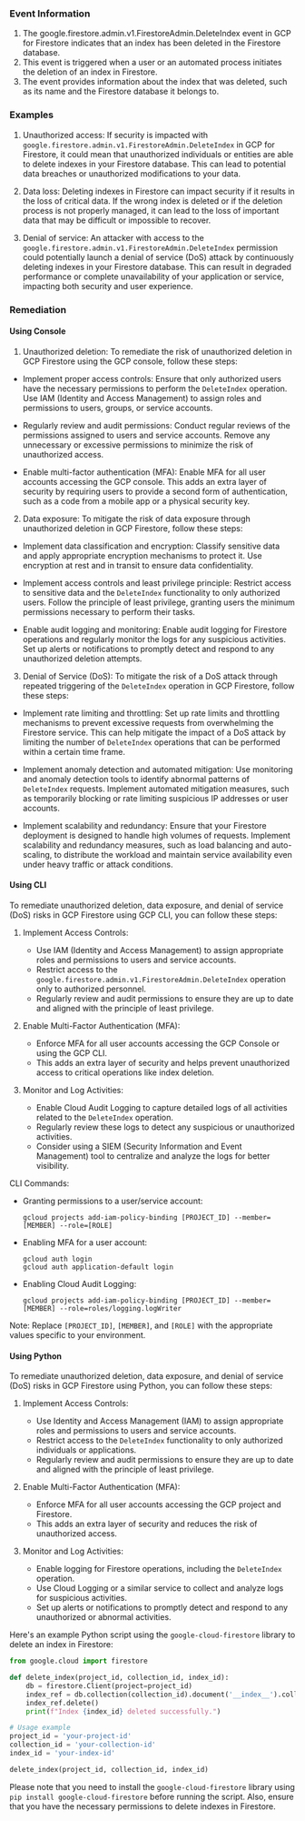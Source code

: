 
### Event Information

1. The google.firestore.admin.v1.FirestoreAdmin.DeleteIndex event in GCP for Firestore indicates that an index has been deleted in the Firestore database.
2. This event is triggered when a user or an automated process initiates the deletion of an index in Firestore.
3. The event provides information about the index that was deleted, such as its name and the Firestore database it belongs to.


### Examples

1. Unauthorized access: If security is impacted with `google.firestore.admin.v1.FirestoreAdmin.DeleteIndex` in GCP for Firestore, it could mean that unauthorized individuals or entities are able to delete indexes in your Firestore database. This can lead to potential data breaches or unauthorized modifications to your data.

2. Data loss: Deleting indexes in Firestore can impact security if it results in the loss of critical data. If the wrong index is deleted or if the deletion process is not properly managed, it can lead to the loss of important data that may be difficult or impossible to recover.

3. Denial of service: An attacker with access to the `google.firestore.admin.v1.FirestoreAdmin.DeleteIndex` permission could potentially launch a denial of service (DoS) attack by continuously deleting indexes in your Firestore database. This can result in degraded performance or complete unavailability of your application or service, impacting both security and user experience.

### Remediation

#### Using Console

1. Unauthorized deletion: To remediate the risk of unauthorized deletion in GCP Firestore using the GCP console, follow these steps:

- Implement proper access controls: Ensure that only authorized users have the necessary permissions to perform the `DeleteIndex` operation. Use IAM (Identity and Access Management) to assign roles and permissions to users, groups, or service accounts.

- Regularly review and audit permissions: Conduct regular reviews of the permissions assigned to users and service accounts. Remove any unnecessary or excessive permissions to minimize the risk of unauthorized access.

- Enable multi-factor authentication (MFA): Enable MFA for all user accounts accessing the GCP console. This adds an extra layer of security by requiring users to provide a second form of authentication, such as a code from a mobile app or a physical security key.

2. Data exposure: To mitigate the risk of data exposure through unauthorized deletion in GCP Firestore, follow these steps:

- Implement data classification and encryption: Classify sensitive data and apply appropriate encryption mechanisms to protect it. Use encryption at rest and in transit to ensure data confidentiality.

- Implement access controls and least privilege principle: Restrict access to sensitive data and the `DeleteIndex` functionality to only authorized users. Follow the principle of least privilege, granting users the minimum permissions necessary to perform their tasks.

- Enable audit logging and monitoring: Enable audit logging for Firestore operations and regularly monitor the logs for any suspicious activities. Set up alerts or notifications to promptly detect and respond to any unauthorized deletion attempts.

3. Denial of Service (DoS): To mitigate the risk of a DoS attack through repeated triggering of the `DeleteIndex` operation in GCP Firestore, follow these steps:

- Implement rate limiting and throttling: Set up rate limits and throttling mechanisms to prevent excessive requests from overwhelming the Firestore service. This can help mitigate the impact of a DoS attack by limiting the number of `DeleteIndex` operations that can be performed within a certain time frame.

- Implement anomaly detection and automated mitigation: Use monitoring and anomaly detection tools to identify abnormal patterns of `DeleteIndex` requests. Implement automated mitigation measures, such as temporarily blocking or rate limiting suspicious IP addresses or user accounts.

- Implement scalability and redundancy: Ensure that your Firestore deployment is designed to handle high volumes of requests. Implement scalability and redundancy measures, such as load balancing and auto-scaling, to distribute the workload and maintain service availability even under heavy traffic or attack conditions.

#### Using CLI

To remediate unauthorized deletion, data exposure, and denial of service (DoS) risks in GCP Firestore using GCP CLI, you can follow these steps:

1. Implement Access Controls:
   - Use IAM (Identity and Access Management) to assign appropriate roles and permissions to users and service accounts.
   - Restrict access to the `google.firestore.admin.v1.FirestoreAdmin.DeleteIndex` operation only to authorized personnel.
   - Regularly review and audit permissions to ensure they are up to date and aligned with the principle of least privilege.

2. Enable Multi-Factor Authentication (MFA):
   - Enforce MFA for all user accounts accessing the GCP Console or using the GCP CLI.
   - This adds an extra layer of security and helps prevent unauthorized access to critical operations like index deletion.

3. Monitor and Log Activities:
   - Enable Cloud Audit Logging to capture detailed logs of all activities related to the `DeleteIndex` operation.
   - Regularly review these logs to detect any suspicious or unauthorized activities.
   - Consider using a SIEM (Security Information and Event Management) tool to centralize and analyze the logs for better visibility.

CLI Commands:
- Granting permissions to a user/service account:
  ```
  gcloud projects add-iam-policy-binding [PROJECT_ID] --member=[MEMBER] --role=[ROLE]
  ```

- Enabling MFA for a user account:
  ```
  gcloud auth login
  gcloud auth application-default login
  ```

- Enabling Cloud Audit Logging:
  ```
  gcloud projects add-iam-policy-binding [PROJECT_ID] --member=[MEMBER] --role=roles/logging.logWriter
  ```

Note: Replace `[PROJECT_ID]`, `[MEMBER]`, and `[ROLE]` with the appropriate values specific to your environment.

#### Using Python

To remediate unauthorized deletion, data exposure, and denial of service (DoS) risks in GCP Firestore using Python, you can follow these steps:

1. Implement Access Controls:
   - Use Identity and Access Management (IAM) to assign appropriate roles and permissions to users and service accounts.
   - Restrict access to the `DeleteIndex` functionality to only authorized individuals or applications.
   - Regularly review and audit permissions to ensure they are up to date and aligned with the principle of least privilege.

2. Enable Multi-Factor Authentication (MFA):
   - Enforce MFA for all user accounts accessing the GCP project and Firestore.
   - This adds an extra layer of security and reduces the risk of unauthorized access.

3. Monitor and Log Activities:
   - Enable logging for Firestore operations, including the `DeleteIndex` operation.
   - Use Cloud Logging or a similar service to collect and analyze logs for suspicious activities.
   - Set up alerts or notifications to promptly detect and respond to any unauthorized or abnormal activities.

Here's an example Python script using the `google-cloud-firestore` library to delete an index in Firestore:

```python
from google.cloud import firestore

def delete_index(project_id, collection_id, index_id):
    db = firestore.Client(project=project_id)
    index_ref = db.collection(collection_id).document('__index__').collection('indexes').document(index_id)
    index_ref.delete()
    print(f"Index {index_id} deleted successfully.")

# Usage example
project_id = 'your-project-id'
collection_id = 'your-collection-id'
index_id = 'your-index-id'

delete_index(project_id, collection_id, index_id)
```

Please note that you need to install the `google-cloud-firestore` library using `pip install google-cloud-firestore` before running the script. Also, ensure that you have the necessary permissions to delete indexes in Firestore.

